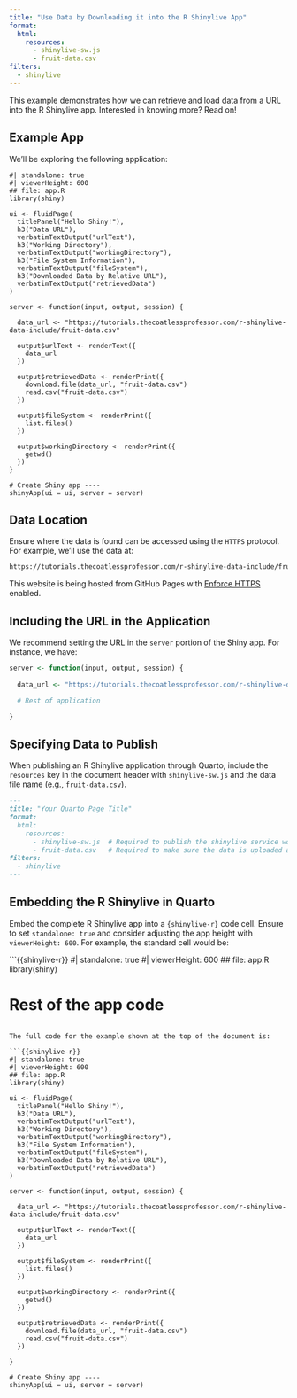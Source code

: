 ```yaml
---
title: "Use Data by Downloading it into the R Shinylive App"
format:
  html:
    resources: 
      - shinylive-sw.js
      - fruit-data.csv
filters:
  - shinylive
---
```


This example demonstrates how we can retrieve and load data from a URL into the R Shinylive app. Interested in knowing more? Read on!

## Example App

We'll be exploring the following application:

```shinylive-r
#| standalone: true
#| viewerHeight: 600
## file: app.R
library(shiny)

ui <- fluidPage(
  titlePanel("Hello Shiny!"),
  h3("Data URL"),
  verbatimTextOutput("urlText"),
  h3("Working Directory"),
  verbatimTextOutput("workingDirectory"),
  h3("File System Information"),
  verbatimTextOutput("fileSystem"),
  h3("Downloaded Data by Relative URL"),
  verbatimTextOutput("retrievedData")
)

server <- function(input, output, session) {
  
  data_url <- "https://tutorials.thecoatlessprofessor.com/r-shinylive-data-include/fruit-data.csv"
  
  output$urlText <- renderText({
    data_url
  })

  output$retrievedData <- renderPrint({
    download.file(data_url, "fruit-data.csv")
    read.csv("fruit-data.csv")
  })
  
  output$fileSystem <- renderPrint({
    list.files()
  })

  output$workingDirectory <- renderPrint({
    getwd()
  })
}

# Create Shiny app ----
shinyApp(ui = ui, server = server)
```


## Data Location

Ensure where the data is found can be accessed using the `HTTPS` protocol. For example, we'll use the data at:

```default
https://tutorials.thecoatlessprofessor.com/r-shinylive-data-include/fruit-data.csv
```

:::callout-note
This website is being hosted from GitHub Pages with [Enforce HTTPS](https://docs.github.com/en/pages/getting-started-with-github-pages/securing-your-github-pages-site-with-https#enforcing-https-for-your-github-pages-site) enabled. 
:::

## Including the URL in the Application

We recommend setting the URL in the `server` portion of the Shiny app. For instance, we have: 

```r
server <- function(input, output, session) {
  
  data_url <- "https://tutorials.thecoatlessprofessor.com/r-shinylive-data-include/fruit-data.csv"

  # Rest of application

}
```

## Specifying Data to Publish

When publishing an R Shinylive application through Quarto, include the `resources` key in the document header with `shinylive-sw.js` and the data file name (e.g., `fruit-data.csv`).

```md
---
title: "Your Quarto Page Title"
format:
  html:
    resources: 
      - shinylive-sw.js  # Required to publish the shinylive service worker
      - fruit-data.csv   # Required to make sure the data is uploaded alongside the application
filters:
  - shinylive
---
```


## Embedding the R Shinylive in Quarto 

Embed the complete R Shinylive app into a `{shinylive-r}` code cell. Ensure to set `standalone: true` and consider adjusting the app height with `viewerHeight: 600`. For example, the standard cell would be:

```{{shinylive-r}}
#| standalone: true
#| viewerHeight: 600
## file: app.R
library(shiny)

# Rest of the app code
```

The full code for the example shown at the top of the document is: 

```{{shinylive-r}}
#| standalone: true
#| viewerHeight: 600
## file: app.R
library(shiny)

ui <- fluidPage(
  titlePanel("Hello Shiny!"),
  h3("Data URL"),
  verbatimTextOutput("urlText"),
  h3("Working Directory"),
  verbatimTextOutput("workingDirectory"),
  h3("File System Information"),
  verbatimTextOutput("fileSystem"),
  h3("Downloaded Data by Relative URL"),
  verbatimTextOutput("retrievedData")
)

server <- function(input, output, session) {
  
  data_url <- "https://tutorials.thecoatlessprofessor.com/r-shinylive-data-include/fruit-data.csv"
  
  output$urlText <- renderText({
    data_url
  })
  
  output$fileSystem <- renderPrint({
    list.files()
  })

  output$workingDirectory <- renderPrint({
    getwd()
  })

  output$retrievedData <- renderPrint({
    download.file(data_url, "fruit-data.csv")
    read.csv("fruit-data.csv")
  })
  
}

# Create Shiny app ----
shinyApp(ui = ui, server = server)
```
